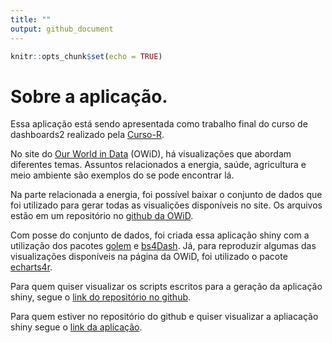 ```yaml
---
title: ""
output: github_document
---
```


```r
knitr::opts_chunk$set(echo = TRUE)
```

# Sobre a aplicação.


Essa aplicação está sendo apresentada como trabalho final do curso de dashboards2 realizado pela <a href="https://curso-r.com/" target="_blank">Curso-R</a>.

No site do <a href="https://ourworldindata.org/" target="_blank">Our World in Data</a> (OWiD), há visualizações que abordam diferentes temas. Assuntos relacionados a energia, saúde, agricultura e meio ambiente são exemplos do se pode encontrar lá.

Na parte relacionada a energia, foi possível baixar o conjunto de dados que foi utilizado para gerar todas as visualições disponíveis no site. Os arquivos estão em um repositório no <a href="https://github.com/owid/energy-data" target="_blank">github da OWiD</a>.

Com posse do conjunto de dados, foi criada essa aplicação shiny com a utilização dos pacotes <a href="https://github.com/ThinkR-open/golem" target="_blank">golem</a> e <a href="https://rinterface.github.io/bs4Dash/index.html" target="_blank">bs4Dash</a>. Já, para reproduzir algumas das visualizações disponíveis na página da OWiD, foi utilizado o pacote <a href="https://echarts4r.john-coene.com/" target="_blank">echarts4r</a>.

Para quem quiser visualizar os scripts escritos para a geração da aplicação shiny, segue o <a href="https://github.com/thaleshbc/dashboards2" target="_blank">link do repositório no github</a>.

Para quem estiver no repositório do github e quiser visualizar a apliacação shiny segue o <a href="https://thales-henrique.shinyapps.io/energy-data" target="_blank">link da aplicação</a>.


